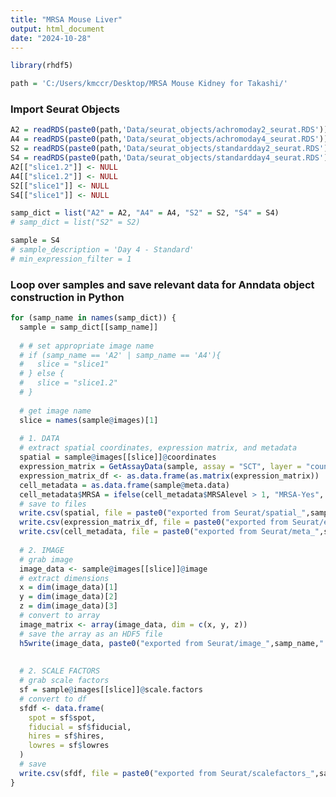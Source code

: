 ---
title: "MRSA Mouse Liver"
output: html_document
date: "2024-10-28"
---

```{r}
library(rhdf5)

path = 'C:/Users/kmccr/Desktop/MRSA Mouse Kidney for Takashi/'
```

### Import Seurat Objects
```{r}
A2 = readRDS(paste0(path,'Data/seurat_objects/achromoday2_seurat.RDS'))
A4 = readRDS(paste0(path,'Data/seurat_objects/achromoday4_seurat.RDS'))
S2 = readRDS(paste0(path,'Data/seurat_objects/standardday2_seurat.RDS'))
S4 = readRDS(paste0(path,'Data/seurat_objects/standardday4_seurat.RDS'))
A2[["slice1.2"]] <- NULL
A4[["slice1.2"]] <- NULL
S2[["slice1"]] <- NULL
S4[["slice1"]] <- NULL

samp_dict = list("A2" = A2, "A4" = A4, "S2" = S2, "S4" = S4)
# samp_dict = list("S2" = S2)

sample = S4
# sample_description = 'Day 4 - Standard'
# min_expression_filter = 1
```

### Loop over samples and save relevant data for Anndata object construction in Python
```{r}
for (samp_name in names(samp_dict)) {
  sample = samp_dict[[samp_name]]
  
  # # set appropriate image name
  # if (samp_name == 'A2' | samp_name == 'A4'){
  #   slice = "slice1"
  # } else {
  #   slice = "slice1.2"
  # }
  
  # get image name
  slice = names(sample@images)[1]
  
  # 1. DATA
  # extract spatial coordinates, expression matrix, and metadata
  spatial = sample@images[[slice]]@coordinates
  expression_matrix = GetAssayData(sample, assay = "SCT", layer = "counts")
  expression_matrix_df <- as.data.frame(as.matrix(expression_matrix))
  cell_metadata = as.data.frame(sample@meta.data)
  cell_metadata$MRSA = ifelse(cell_metadata$MRSAlevel > 1, "MRSA-Yes", "MRSA-No")
  # save to files
  write.csv(spatial, file = paste0("exported from Seurat/spatial_",samp_name,".csv"), row.names = TRUE)
  write.csv(expression_matrix_df, file = paste0("exported from Seurat/expr_",samp_name,".csv"), row.names = TRUE)
  write.csv(cell_metadata, file = paste0("exported from Seurat/meta_",samp_name,".csv"), row.names = TRUE)
  
  # 2. IMAGE
  # grab image
  image_data <- sample@images[[slice]]@image
  # extract dimensions
  x = dim(image_data)[1]
  y = dim(image_data)[2]
  z = dim(image_data)[3]
  # convert to array
  image_matrix <- array(image_data, dim = c(x, y, z))
  # save the array as an HDF5 file
  h5write(image_data, paste0("exported from Seurat/image_",samp_name,".h5"), "dataset")
  
  
  # 2. SCALE FACTORS
  # grab scale factors
  sf = sample@images[[slice]]@scale.factors
  # convert to df
  sfdf <- data.frame(
    spot = sf$spot,
    fiducial = sf$fiducial,
    hires = sf$hires,
    lowres = sf$lowres
  )
  # save
  write.csv(sfdf, file = paste0("exported from Seurat/scalefactors_",samp_name,".csv"), row.names = FALSE)
}
```